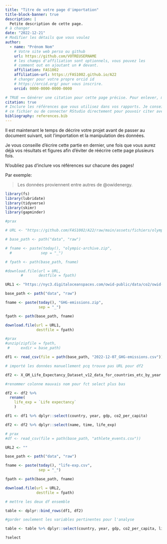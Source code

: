 ```yaml
---
title: "Titre de votre page d'importation"
title-block-banner: true
description: | 
  Petite description de cette page.
# à changer
date: "2022-12-21"
# Modifier les détails que vous voulez
author:
  - name: "Prénom Nom"
    # Votre site web perso ou github
    url: https://github.com/VOTREUSERNAME
    # les champs d'affiliation sont optionnels, vous pouvez les
    # comment out en ajoutant un # devant.
    affiliation: FAS1002
    affiliation-url: https://FAS1002.github.io/A22
    # changer pour votre propre orcid id
    # https://orcid.org/ pour vous inscrire.
    orcid: 0000-0000-0000-0000

# TRUE == Générer une citation pour cette page précise. Pour enlever, mettre false.
citation: true
# Inclure les références que vous utilisez dans vos rapports. Je conseille Zotero pour construire
# ce fichier ou de connecter RStudio directement pour pouvoir citer avec @nom-de-reference.
bibliography: references.bib
---
```


Il est maintenant le temps de décrire votre projet avant de passer au document suivant, soit l'importation et la manipulation des données.

Je vous conseille d'écrire cette partie en dernier, une fois que vous aurez déjà vos résultats et figures afin d'éviter de réécrire cette page plusieurs fois.

::: callout-important
N'oubliez pas d'inclure vos références sur chacune des pages!
:::

Par exemple:

> Les données proviennent entre autres de @owidenergy.

```r

library(fs)
library(lubridate)
library(tidyverse)
library(skimr)
library(gapminder)
```

```r

#prax

# URL <- "https://github.com/FAS1002/A22/raw/main/assets/fichiers/olympic_archive.zip"

# base_path <- path("data", "raw")

# fname <- paste(today(), "olympic-archive.zip", 
  #             sep = "_")

# fpath <- path(base_path, fname)

#download.file(url = URL, 
       #       destfile = fpath) 
```

```r

URL1 <- "https://nyc3.digitaloceanspaces.com/owid-public/data/co2/owid-co2-data.csv"

base_path <- path("data", "raw")

fname <- paste(today(), "GHG-emissions.zip", 
               sep = "_")

fpath <- path(base_path, fname)

download.file(url = URL1, 
              destfile = fpath) 
```

```r
#prax 
#unzip(zipfile = fpath, 
 #     exdir = base_path)
```

```r

df1 <- read_csv(file = path(base_path, "2022-12-07_GHG-emissions.csv"))

# importé les données manuellement pcq trouve pas URL pour df2 

df2 <- X_GM_Life_Expectancy_Dataset_v12_data_for_countries_etc_by_year
```

```r
#renommer colonne mauvais nom pour fct select plus bas

df2 <- df2 %>% 
  rename(
    life_exp = `Life expectancy`
    )
```

```r

df1 <- df1 %>% dplyr::select(country, year, gdp, co2_per_capita)

df2 <- df2 %>% dplyr::select(name, time, life_exp)
```

```r

# prax 
#df <- read_csv(file = path(base_path, "athlete_events.csv"))


```

```r

URL2 <- ""

base_path <- path("data", "raw")

fname <- paste(today(), "life-exp.csv", 
               sep = "_")

fpath <- path(base_path, fname)

download.file(url = URL2, 
              destfile = fpath) 


```

```r
# mettre les deux df ensemble 

table <- dplyr::bind_rows(df1, df2)

```

```r
#garder seulement les variables pertinentes pour l'analyse 

table <- table %>% dplyr::select(country, year, gdp, co2_per_capita, life_exp)

?select


```

